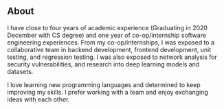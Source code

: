 ## About
I have close to four years of academic experience (Graduating in 2020 December with CS degree) and 
one year of co-op/internship software engineering experiences. From my co-op/internships, 
I was exposed to a collaborative team in backend development, frontend development, unit testing, and regression testing.
I was also exposed to network analysis for security vulnerabilities, and research into deep learning models and datasets.

I love learning new programming languages and determined to keep improving my skills. I prefer working with a team and enjoy 
exchanging ideas with each other. 